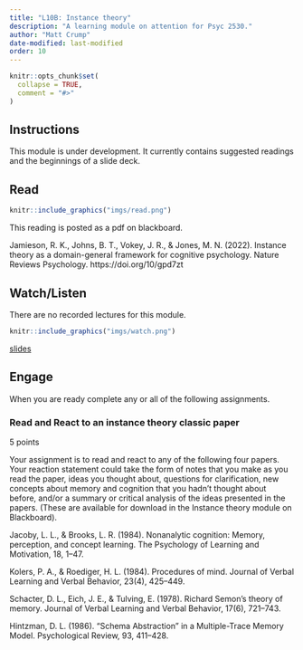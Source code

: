```yaml
---
title: "L10B: Instance theory"
description: "A learning module on attention for Psyc 2530."
author: "Matt Crump"
date-modified: last-modified
order: 10
---
```


```r
knitr::opts_chunk$set(
  collapse = TRUE,
  comment = "#>"
)
```


## Instructions 

This module is under development. It currently contains suggested readings and the beginnings of a slide deck.

## Read 

:::::{.card .border .border-2 .border-info .mb-3}
:::: {.grid .g-0}
::: {.g-col-3}
:::: {.card-body}

```r
knitr::include_graphics("imgs/read.png")
```

::::
:::

::: {.g-col-9}
:::: {.card-body}

This reading is posted as a pdf on blackboard. 

Jamieson, R. K., Johns, B. T., Vokey, J. R., & Jones, M. N. (2022). Instance theory as a domain-general framework for cognitive psychology. Nature Reviews Psychology. https://doi.org/10/gpd7zt


::::
:::
::::
:::::


## Watch/Listen {.mt-5}

There are no recorded lectures for this module.

:::::{.card .border .border-2 .border-info .mb-3}
:::: {.grid .g-0}
::: {.g-col-3}
:::: {.card-body}

```r
knitr::include_graphics("imgs/watch.png")
```

::::
:::

::: {.g-col-9}
:::: {.card-body}

[slides](https://www.crumplab.com/cognition/slides/Extra_Minerva/Extra_Minerva.html#/)

::::
:::
::::
:::::



## Engage {.mt-5}

When you are ready complete any or all of the following assignments.

### Read and React to an instance theory classic paper

5 points

Your assignment is to read and react to any of the following four papers. Your reaction statement could take the form of notes that you make as you read the paper, ideas you thought about, questions for clarification, new concepts about memory and cognition that you hadn't thought about before, and/or a summary or critical analysis of the ideas presented in the papers. (These are available for download in the Instance theory module on Blackboard).

Jacoby, L. L., & Brooks, L. R. (1984). Nonanalytic cognition: Memory, perception, and concept learning. The Psychology of Learning and Motivation, 18, 1–47. 

Kolers, P. A., & Roediger, H. L. (1984). Procedures of mind. Journal of Verbal Learning and Verbal Behavior, 23(4), 425–449. 

Schacter, D. L., Eich, J. E., & Tulving, E. (1978). Richard Semon’s theory of memory. Journal of Verbal Learning and Verbal Behavior, 17(6), 721–743.

Hintzman, D. L. (1986). "Schema Abstraction" in a Multiple-Trace Memory Model. Psychological Review, 93, 411–428. 




